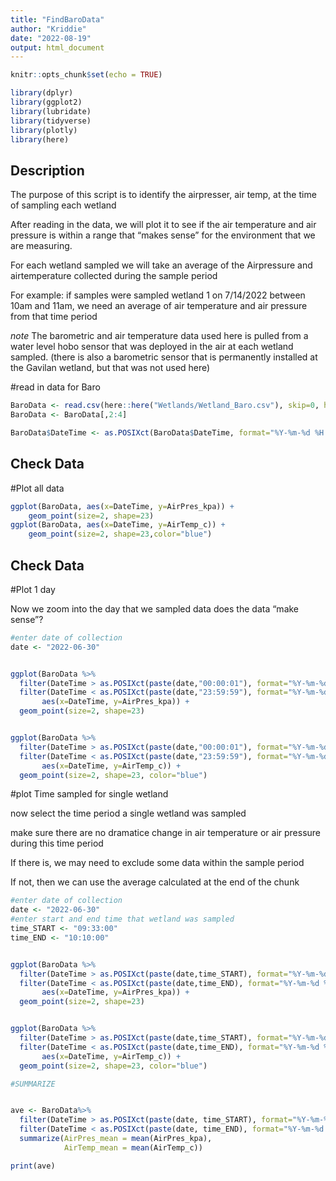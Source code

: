 ```yaml
---
title: "FindBaroData"
author: "Kriddie"
date: "2022-08-19"
output: html_document
---
```


```r
knitr::opts_chunk$set(echo = TRUE)

library(dplyr)
library(ggplot2)
library(lubridate)
library(tidyverse)
library(plotly)
library(here)
```

## Description

The purpose of this script is to identify the airpresser, air temp, at the time of sampling each wetland 

After reading in the data, we will plot it to see if the air temperature and air pressure is within a range that "makes sense" for the environment that we are measuring.

For each wetland sampled we will take an average of the Airpressure and airtemperature collected during the sample period

For example: if samples were sampled wetland 1 on 7/14/2022 between 10am and 11am, we need an average of air temperature and air pressure from that time period

*note*
The barometric and air temperature data used here is pulled from a water level hobo sensor that was deployed in the air at each wetland sampled. (there is also a barometric sensor that is permanently installed at the Gavilan wetland, but that was not used here)

#read in data for Baro

```r
BaroData <- read.csv(here::here("Wetlands/Wetland_Baro.csv"), skip=0, header = TRUE)
BaroData <- BaroData[,2:4]

BaroData$DateTime <- as.POSIXct(BaroData$DateTime, format="%Y-%m-%d %H:%M:%S", tz = "UTC")
```

## Check Data

#Plot all data


```r
ggplot(BaroData, aes(x=DateTime, y=AirPres_kpa)) +
    geom_point(size=2, shape=23)
ggplot(BaroData, aes(x=DateTime, y=AirTemp_c)) +
    geom_point(size=2, shape=23,color="blue")

```
## Check Data

#Plot 1 day

Now we zoom into the day that we sampled data
does the data "make sense"?


```r
#enter date of collection
date <- "2022-06-30"


ggplot(BaroData %>%
  filter(DateTime > as.POSIXct(paste(date,"00:00:01"), format="%Y-%m-%d %H:%M:%S", tz = "UTC"))%>%
  filter(DateTime < as.POSIXct(paste(date,"23:59:59"), format="%Y-%m-%d %H:%M:%S", tz = "UTC")),
       aes(x=DateTime, y=AirPres_kpa)) +
  geom_point(size=2, shape=23)


ggplot(BaroData %>%
  filter(DateTime > as.POSIXct(paste(date,"00:00:01"), format="%Y-%m-%d %H:%M:%S", tz = "UTC"))%>%
  filter(DateTime < as.POSIXct(paste(date,"23:59:59"), format="%Y-%m-%d %H:%M:%S", tz = "UTC")),
       aes(x=DateTime, y=AirTemp_c)) +
  geom_point(size=2, shape=23, color="blue")

```
#plot Time sampled for single wetland

now select the time period a single wetland was sampled

make sure there are no dramatice change in air temperature or air pressure during this time period

If there is, we may need to exclude some data within the sample period

If not, then we can use the average calculated at the end of the chunk

```r
#enter date of collection
date <- "2022-06-30"
#enter start and end time that wetland was sampled
time_START <- "09:33:00"
time_END <- "10:10:00"


ggplot(BaroData %>%
  filter(DateTime > as.POSIXct(paste(date,time_START), format="%Y-%m-%d %H:%M:%S", tz = "UTC"))%>%
  filter(DateTime < as.POSIXct(paste(date,time_END), format="%Y-%m-%d %H:%M:%S", tz = "UTC")),
       aes(x=DateTime, y=AirPres_kpa)) +
  geom_point(size=2, shape=23)


ggplot(BaroData %>%
  filter(DateTime > as.POSIXct(paste(date,time_START), format="%Y-%m-%d %H:%M:%S", tz = "UTC"))%>%
  filter(DateTime < as.POSIXct(paste(date,time_END), format="%Y-%m-%d %H:%M:%S", tz = "UTC")),
       aes(x=DateTime, y=AirTemp_c)) +
  geom_point(size=2, shape=23, color="blue")

```

```r

#SUMMARIZE 


ave <- BaroData%>%
  filter(DateTime > as.POSIXct(paste(date, time_START), format="%Y-%m-%d %H:%M:%S", tz = "UTC"))%>%
  filter(DateTime < as.POSIXct(paste(date, time_END), format="%Y-%m-%d %H:%M:%S", tz = "UTC"))%>%
  summarize(AirPres_mean = mean(AirPres_kpa),
            AirTemp_mean = mean(AirTemp_c))

print(ave)

```
